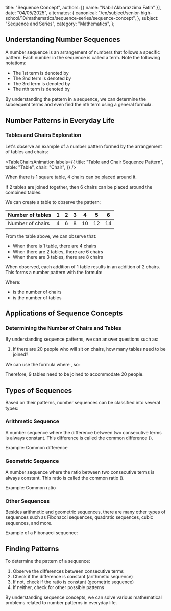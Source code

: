 
  title: "Sequence Concept",
  authors: [{ name: "Nabil Akbarazzima Fatih" }],
  date: "04/05/2025",
  alternates: {
    canonical:
      "/en/subject/senior-high-school/10/mathematics/sequence-series/sequence-concept",
  },
  subject: "Sequence and Series",
  category: "Mathematics",
};

## Understanding Number Sequences

A number sequence is an arrangement of numbers that follows a specific pattern. Each number in the sequence is called a term. Note the following notations:

- The 1st term is denoted by <InlineMath math="U_1" />
- The 2nd term is denoted by <InlineMath math="U_2" />
- The 3rd term is denoted by <InlineMath math="U_3" />
- The nth term is denoted by <InlineMath math="U_n" />

By understanding the pattern in a sequence, we can determine the subsequent terms and even find the nth term using a general formula.

## Number Patterns in Everyday Life

### Tables and Chairs Exploration

Let's observe an example of a number pattern formed by the arrangement of tables and chairs:

<TableChairsAnimation
  labels={{
    title: "Table and Chair Sequence Pattern",
    table: "Table",
    chair: "Chair",
  }}
/>

When there is 1 square table, 4 chairs can be placed around it.

If 2 tables are joined together, then 6 chairs can be placed around the combined tables.

We can create a table to observe the pattern:

| Number of tables | 1   | 2   | 3   | 4   | 5   | 6   |
| ---------------- | --- | --- | --- | --- | --- | --- |
| Number of chairs | 4   | 6   | 8   | 10  | 12  | 14  |

From the table above, we can observe that:

- When there is 1 table, there are 4 chairs
- When there are 2 tables, there are 6 chairs
- When there are 3 tables, there are 8 chairs

When observed, each addition of 1 table results in an addition of 2 chairs. This forms a number pattern with the formula:

<BlockMath math="U_n = 2n + 2" />

Where:

- <InlineMath math="U_n" /> is the number of chairs
- <InlineMath math="n" /> is the number of tables

## Applications of Sequence Concepts

### Determining the Number of Chairs and Tables

By understanding sequence patterns, we can answer questions such as:

1. If there are 20 people who will sit on chairs, how many tables need to be joined?

We can use the formula <InlineMath math="U_n = 2n + 2" /> where <InlineMath math="U_n = 20" />, so:

<div className="flex flex-col gap-4">
  <BlockMath math="20 = 2n + 2" />
  <BlockMath math="18 = 2n" />
  <BlockMath math="n = 9" />
</div>

Therefore, 9 tables need to be joined to accommodate 20 people.

## Types of Sequences

Based on their patterns, number sequences can be classified into several types:

### Arithmetic Sequence

A number sequence where the difference between two consecutive terms is always constant. This difference is called the common difference (<InlineMath math="b" />).

Example: <InlineMath math="2, 4, 6, 8, 10, \ldots" /> Common difference <InlineMath math="(b) = 2" />

### Geometric Sequence

A number sequence where the ratio between two consecutive terms is always constant. This ratio is called the common ratio (<InlineMath math="r" />).

Example: <InlineMath math="2, 6, 18, 54, \ldots" /> Common ratio <InlineMath math="(r) = 3" />

### Other Sequences

Besides arithmetic and geometric sequences, there are many other types of sequences such as Fibonacci sequences, quadratic sequences, cubic sequences, and more.

Example of a Fibonacci sequence: <InlineMath math="0, 1, 1, 2, 3, 5, 8, 13, \ldots" />

## Finding Patterns

To determine the pattern of a sequence:

1. Observe the differences between consecutive terms
2. Check if the difference is constant (arithmetic sequence)
3. If not, check if the ratio is constant (geometric sequence)
4. If neither, check for other possible patterns

By understanding sequence concepts, we can solve various mathematical problems related to number patterns in everyday life.
